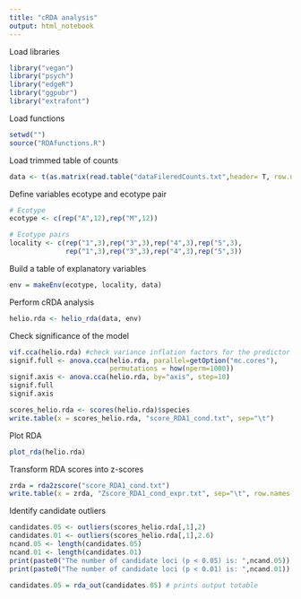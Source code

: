 ```yaml
---
title: "cRDA analysis"
output: html_notebook
---
```


Load libraries
```r
library("vegan")
library("psych")
library("edgeR")
library("ggpubr")
library("extrafont")
```

Load functions
```r
setwd("")
source("RDAfunctions.R")
```

Load trimmed table of counts
```r
data <- t(as.matrix(read.table("dataFileredCounts.txt",header= T, row.names = 1)))
```

Define variables ecotype and ecotype pair 
```r
# Ecotype
ecotype <- c(rep("A",12),rep("M",12))

# Ecotype pairs
locality <- c(rep("1",3),rep("3",3),rep("4",3),rep("5",3),
              rep("1",3),rep("3",3),rep("4",3),rep("5",3))
```

Build a table of explanatory variables
```r
env = makeEnv(ecotype, locality, data)
```

Perform cRDA analysis
```r
helio.rda <- helio_rda(data, env)
```

Check significance of the model
```r
vif.cca(helio.rda) #check variance inflation factors for the predictor variables used in the model
signif.full <- anova.cca(helio.rda, parallel=getOption("mc.cores"),
                         permutations = how(nperm=1000))
signif.axis <- anova.cca(helio.rda, by="axis", step=10)
signif.full
signif.axis 

scores_helio.rda <- scores(helio.rda)$species
write.table(x = scores_helio.rda, "score_RDA1_cond.txt", sep="\t")
```

Plot RDA
```r
plot_rda(helio.rda)
```

Transform RDA scores into z-scores
```r
zrda = rda2zscore("score_RDA1_cond.txt")
write.table(x = zrda, "Zscore_RDA1_cond_expr.txt", sep="\t", row.names = T, quote = F)
```

Identify candidate outliers
```r
candidates.05 <- outliers(scores_helio.rda[,1],2) 
candidates.01 <- outliers(scores_helio.rda[,1],2.6) 
ncand.05 <- length(candidates.05)
ncand.01 <- length(candidates.01)
print(paste0("The number of candidate loci (p < 0.05) is: ",ncand.05))
print(paste0("The number of candidate loci (p < 0.01) is: ",ncand.01))

candidates.05 = rda_out(candidates.05) # prints output totable
```




